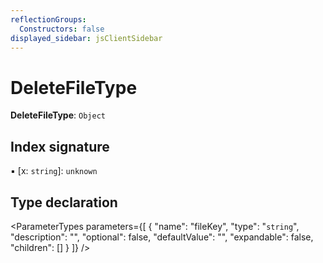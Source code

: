 ```yaml
---
reflectionGroups:
  Constructors: false
displayed_sidebar: jsClientSidebar
---
```



# DeleteFileType

 **DeleteFileType**: `Object`

## Index signature

▪ [x: `string`]: `unknown`

## Type declaration

<ParameterTypes parameters={[
  {
    "name": "fileKey",
    "type": "`string`",
    "description": "",
    "optional": false,
    "defaultValue": "",
    "expandable": false,
    "children": []
  }
]} />
